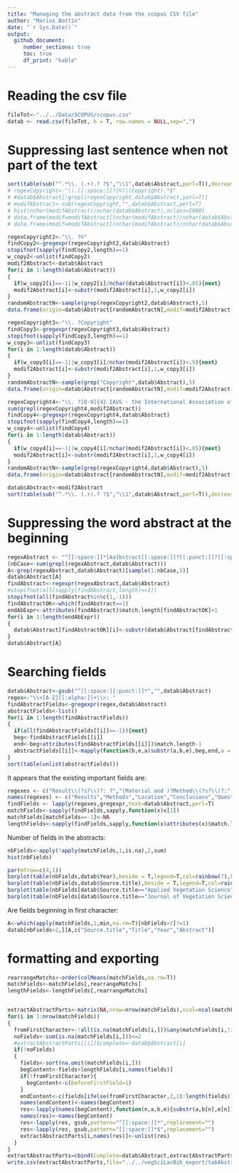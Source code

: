```yaml
---
title: "Managing the abstract data from the scopus CSV file"
author: "Marius Bottin"
date: "`r Sys.Date()`"
output: 
  github_document:
     number_sections: true
     toc: true
     df_print: "kable"
---
```



# Reading the csv file
```r
fileTot<-"../../Data/SCOPUS/scopus.csv"
datab <- read.csv(fileTot, h = T, row.names = NULL,sep=",")
```

# Suppressing last sentence when not part of the text

```r
sort(table(sub("^.*\\. (.+).? ?$","\\1",datab$Abstract,perl=T)),decreasing = T)[1:10]
# regexCopyright<-"\\.[[:space:]]?(©)|(Copyright).*$"
# #datab$Abstract[!grepl(regexCopyright,datab$Abstract,perl=T)]
# modifAbstract<-sub(regexCopyright,"",datab$Abstract,perl=T)
# hist(nchar(modifAbstract)/nchar(datab$Abstract),nclass=1000)
# data.frame(modif=modifAbstract[(nchar(modifAbstract)/nchar(datab$Abstract))<0.95],origin=datab$Abstract[(nchar(modifAbstract)/nchar(datab$Abstract))<0.95])
# data.frame(modif=modifAbstract[(nchar(modifAbstract)/nchar(datab$Abstract))>0.95],origin=datab$Abstract[(nchar(modifAbstract)/nchar(datab$Abstract))>0.95])[1:10,]
```


```r
regexCopyright2<-"\\. ?©"
findCopy2<-gregexpr(regexCopyright2,datab$Abstract)
stopifnot(sapply(findCopy2,length)==1)
w_copy2<-unlist(findCopy2)
modif2Abstract<-datab$Abstract
for(i in 1:length(datab$Abstract))
{
  if(w_copy2[i]==-1||w_copy2[i]/nchar(datab$Abstract[i])<.85){next}
  modif2Abstract[i]<-substr(modif2Abstract[i],1,w_copy2[i])
}
randomAbstractN<-sample(grep(regexCopyright2,datab$Abstract),5)
data.frame(origin=datab$Abstract[randomAbstractN],modif=modif2Abstract[randomAbstractN])
```


```r
regexCopyright3<-"\\. ?Copyright"
findCopy3<-gregexpr(regexCopyright3,datab$Abstract)
stopifnot(sapply(findCopy3,length)==1)
w_copy3<-unlist(findCopy3)
for(i in 1:length(datab$Abstract))
{
  if(w_copy3[i]==-1||w_copy3[i]/nchar(modif2Abstract[i])<.9){next}
  modif2Abstract[i]<-substr(modif2Abstract[i],1,w_copy3[i])
}
randomAbstractN<-sample(grep("Copyright",datab$Abstract),5)
data.frame(origin=datab$Abstract[randomAbstractN],modif=modif2Abstract[randomAbstractN])
```


```r
regexCopyright4<-"\\. ?[0-9]{4} IAVS ‐ the International Association of Vegetation Science"
sum(grepl(regexCopyright4,modif2Abstract))
findCopy4<-gregexpr(regexCopyright4,datab$Abstract)
stopifnot(sapply(findCopy4,length)==1)
w_copy4<-unlist(findCopy4)
for(i in 1:length(datab$Abstract))
{
  if(w_copy4[i]==-1||w_copy4[i]/nchar(modif2Abstract[i])<.85){next}
  modif2Abstract[i]<-substr(modif2Abstract[i],1,w_copy4[i])
}
randomAbstractN<-sample(grep(regexCopyright4,datab$Abstract),5)
data.frame(origin=datab$Abstract[randomAbstractN],modif=modif2Abstract[randomAbstractN])
```


```r
datab$Abstract<-modif2Abstract
sort(table(sub("^.*\\. (.+).? ?$","\\1",datab$Abstract,perl=T)),decreasing = T)[1:10]
```


# Suppressing the word abstract at the beginning

```r
regexAbstract <- "^[[:space:]]*[Aa]bstract[[:space:]]?[[:punct:]]?[[:space:]]*"
(nbCase<-sum(grepl(regexAbstract,datab$Abstract)))
A<-grep(regexAbstract,datab$Abstract)[sample(1:nbCase,5)]
datab$Abstract[A]
findAbstract<-regexpr(regexAbstract,datab$Abstract)
#stopifnot(all(sapply(findAbstract,length)==1))
stopifnot(all(findAbstract%in%c(1,-1)))
findAbstractOK<-which(findAbstract==1)
endAbExpr<-attributes(findAbstract)$match.length[findAbstractOK]+1
for(i in 1:length(endAbExpr))
{
  datab$Abstract[findAbstractOK][i]<-substr(datab$Abstract[findAbstractOK][i],endAbExpr,nchar(datab$Abstract[findAbstractOK][i]))
}
datab$Abstract[A]
```



# Searching fields
```r
datab$Abstract<-gsub("^[[:space:][:punct:]]*","",datab$Abstract)
regex<-"\\<[A-Z][[:alpha:]]+\\>: "
findAbstractFields<-gregexpr(regex,datab$Abstract)
abstractFields<-list()
for(i in 1:length(findAbstractFields))
{
  if(all(findAbstractFields[[i]]==-1)){next}
  beg<-findAbstractFields[[i]]
  end<-beg+attributes(findAbstractFields[[i]])$match.length-1
  abstractFields[[i]]<-mapply(function(b,e,a)substr(a,b,e),beg,end,a = datab$Abstract[i])
}
sort(table(unlist(abstractFields)))
```

It appears that the existing important fields are:

```r
regexes <- c("Result\\(?s?\\)?: ?","(Material and )?Method\\(?s?\\)?:","Location\\(?s?\\)?:","Conclusion\\(?s?\\)?: ","Question\\(?s?\\)?:","Aim\\(?s?\\)?:","Discussion\\(?s?\\)?: ","Background:","Objective\\(?s?\\)?:","Problem\\(?s?\\)?:","Context:")
names(regexes) <- c("Results","Methods","Location","Conclusions","Questions","Aims","Discussions","Background","Objectives","Problem","Context")
findFields <- lapply(regexes,gregexpr,text=datab$Abstract,perl=T)
matchFields<-sapply(findFields,sapply,function(x)x[1])
matchFields[matchFields==-1]<-NA
lengthFields<-sapply(findFields,sapply,function(x)attributes(x)$match.length[1])
```

Number of fields in the abstracts:

```r
nbFields<-apply(!apply(matchFields,1,is.na),2,sum)
hist(nbFields)
```

```r
par(mfrow=c(4,1))
barplot(table(nbFields,datab$Year),beside = T,legend=T,col=rainbow(7),border=NA)
barplot(table(nbFields,datab$Source.title),beside = T,legend=T,col=rainbow(7),border=NA)
barplot(table(nbFields[datab$Source.title=="Applied Vegetation Science"],datab$Year[datab$Source.title=="Applied Vegetation Science"]),beside = T,legend=T,col=rainbow(7),border=NA,main="Applied Vegetation Science")
barplot(table(nbFields[datab$Source.title=="Journal of Vegetation Science"],datab$Year[datab$Source.title=="Journal of Vegetation Science"]),beside = T,legend=T,col=rainbow(7),border=NA,main="Journal of Vegetation Science")

```

Are fields beginning in first character:

```r
A<-which(apply(matchFields,1,min,na.rm=T)[nbFields>2]!=1)
datab[nbFields>2,][A,c("Source.title","Title","Year","Abstract")]
```

# formatting and exporting

```r
rearrangeMatchs<-order(colMeans(matchFields,na.rm=T))
matchFields<-matchFields[,rearrangeMatchs]
lengthFields<-lengthFields[,rearrangeMatchs]


extractAbstractParts<-matrix(NA,nrow=nrow(matchFields),ncol=ncol(matchFields)+1,dimnames=list(NULL,c("beforeFirstField",colnames(matchFields))))
for(i in 1:nrow(matchFields))
{
  fromFirstCharacter<-!all(is.na(matchFields[i,]))&any(matchFields[i,!is.na(matchFields[i,])]==1)
  noFields<-sum(is.na(matchFields[i,]))<=2
  #extractAbstractParts[[i]]$complete<-datab$Abstract[i]
  if(!noFields)
  {
    fields<-sort(na.omit(matchFields[i,]))
    begContent<-fields+lengthFields[i,names(fields)]
    if(!fromFirstCharacter){
      begContent<-c(beforeFirstField=1)
    }
    endContent<-c(fields[ifelse(fromFirstCharacter,2,1):length(fields)]-1,nchar(datab$Abstract[i]))
    names(endContent)<-names(begContent)
    res<-lapply(names(begContent),function(n,a,b,e){substr(a,b[n],e[n])},a=datab$Abstract[i],b=begContent,e=endContent)
    names(res)<-names(begContent)
    res<-lapply(res, gsub,pattern="^[[:space:]]*",replacement="")
    res<-lapply(res, gsub,pattern="[[:space:]]*$",replacement="")
    extractAbstractParts[i,names(res)]<-unlist(res)
  }
}
extractAbstractParts=cbind(Complete=datab$Abstract,extractAbstractParts)
write.csv(extractAbstractParts,file="../../vegSciLacBib_export/tabAbstractParts.csv")
```




